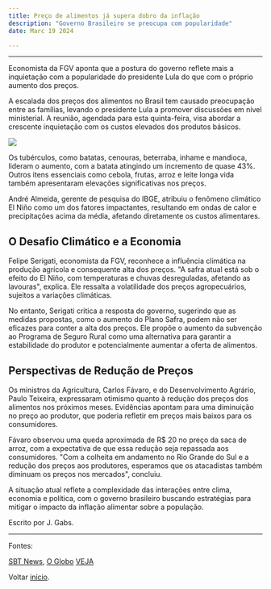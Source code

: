 ---
title: Preço de alimentos já supera dobro da inflação
description: "Governo Brasileiro se preocupa com popularidade"
date: Marc 19 2024

---

---

Economista da FGV aponta que a postura do governo reflete mais a inquietação com a popularidade do presidente Lula do que com o próprio aumento dos preços.

A escalada dos preços dos alimentos no Brasil tem causado preocupação entre as famílias, levando o presidente Lula a promover discussões em nível ministerial. A reunião, agendada para esta quinta-feira, visa abordar a crescente inquietação com os custos elevados dos produtos básicos.

<img class="img" src="https://tribunadonorte.com.br/wp-content/uploads/2023/07/242633.jpg"/>

Os tubérculos, como batatas, cenouras, beterraba, inhame e mandioca, lideram o aumento, com a batata atingindo um incremento de quase 43%. Outros itens essenciais como cebola, frutas, arroz e leite longa vida também apresentaram elevações significativas nos preços.

André Almeida, gerente de pesquisa do IBGE, atribuiu o fenômeno climático El Niño como um dos fatores impactantes, resultando em ondas de calor e precipitações acima da média, afetando diretamente os custos alimentares.

## O Desafio Climático e a Economia

Felipe Serigati, economista da FGV, reconhece a influência climática na produção agrícola e consequente alta dos preços. "A safra atual está sob o efeito do El Niño, com temperaturas e chuvas desreguladas, afetando as lavouras", explica. Ele ressalta a volatilidade dos preços agropecuários, sujeitos a variações climáticas.

No entanto, Serigati critica a resposta do governo, sugerindo que as medidas propostas, como o aumento do Plano Safra, podem não ser eficazes para conter a alta dos preços. Ele propõe o aumento da subvenção ao Programa de Seguro Rural como uma alternativa para garantir a estabilidade do produtor e potencialmente aumentar a oferta de alimentos.

## Perspectivas de Redução de Preços

Os ministros da Agricultura, Carlos Fávaro, e do Desenvolvimento Agrário, Paulo Teixeira, expressaram otimismo quanto à redução dos preços dos alimentos nos próximos meses. Evidências apontam para uma diminuição no preço ao produtor, que poderia refletir em preços mais baixos para os consumidores.

Fávaro observou uma queda aproximada de R$ 20 no preço da saca de arroz, com a expectativa de que essa redução seja repassada aos consumidores. "Com a colheita em andamento no Rio Grande do Sul e a redução dos preços aos produtores, esperamos que os atacadistas também diminuam os preços nos mercados", concluiu.

A situação atual reflete a complexidade das interações entre clima, economia e política, com o governo brasileiro buscando estratégias para mitigar o impacto da inflação alimentar sobre a população.

Escrito por J. Gabs.

---

Fontes:

[SBT News](https://sbtnews.sbt.com.br/noticia/economia/preco-de-alimentos-ja-supera-dobro-da-inflacao-tuberculos-puxam-a-fila ),
[O Globo](https://www.google.com/amp/s/oglobo.globo.com/google/amp/economia/noticia/2024/03/15/governo-tenta-conter-os-precos-dos-alimentos-que-sobem-acima-da-inflacao-e-afetam-popularidade-de-lula.ghtml)
[VEJA](https://veja.abril.com.br/economia/governo-atribui-alta-de-alimentos-ao-clima-e-estima-reducao-em-abril)

Voltar [início](/).